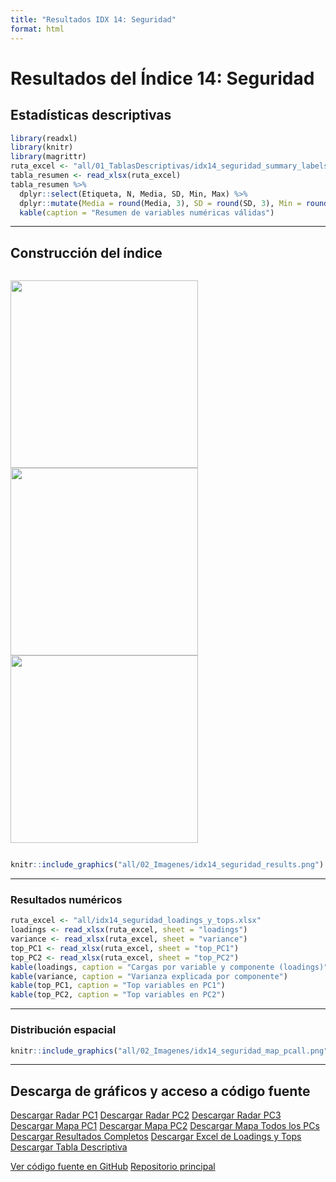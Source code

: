 ```yaml
---
title: "Resultados IDX 14: Seguridad"
format: html
---
```


# Resultados del Índice 14: Seguridad

## Estadísticas descriptivas

```r
library(readxl)
library(knitr)
library(magrittr)
ruta_excel <- "all/01_TablasDescriptivas/idx14_seguridad_summary_labels.xlsx"
tabla_resumen <- read_xlsx(ruta_excel)
tabla_resumen %>%
  dplyr::select(Etiqueta, N, Media, SD, Min, Max) %>%
  dplyr::mutate(Media = round(Media, 3), SD = round(SD, 3), Min = round(Min, 3), Max = round(Max, 3)) %>%
  kable(caption = "Resumen de variables numéricas válidas")
```

---

## Construcción del índice

<div style="display: flex; gap: 10px; justify-content: center; align-items: center;">
  <img src="all/idx14_seguridad_radar_PC1.png" width="300px" />
  <img src="all/idx14_seguridad_radar_PC2.png" width="300px" />
  <img src="all/idx14_seguridad_radar_PC3.png" width="300px" />
</div>

```r
knitr::include_graphics("all/02_Imagenes/idx14_seguridad_results.png")
```

---

### Resultados numéricos

```r
ruta_excel <- "all/idx14_seguridad_loadings_y_tops.xlsx"
loadings <- read_xlsx(ruta_excel, sheet = "loadings")
variance <- read_xlsx(ruta_excel, sheet = "variance")
top_PC1 <- read_xlsx(ruta_excel, sheet = "top_PC1")
top_PC2 <- read_xlsx(ruta_excel, sheet = "top_PC2")
kable(loadings, caption = "Cargas por variable y componente (loadings)")
kable(variance, caption = "Varianza explicada por componente")
kable(top_PC1, caption = "Top variables en PC1")
kable(top_PC2, caption = "Top variables en PC2")
```

---

### Distribución espacial

```r
knitr::include_graphics("all/02_Imagenes/idx14_seguridad_map_pcall.png")
```

---

## Descarga de gráficos y acceso a código fuente

<div class="btn-group" role="group">
  <a href="all/idx14_seguridad_radar_PC1.png" class="btn btn-primary" download>Descargar Radar PC1</a>
  <a href="all/idx14_seguridad_radar_PC2.png" class="btn btn-primary" download>Descargar Radar PC2</a>
  <a href="all/idx14_seguridad_radar_PC3.png" class="btn btn-primary" download>Descargar Radar PC3</a>
  <a href="all/02_Imagenes/idx14_seguridad_map_pc1.png" class="btn btn-info" download>Descargar Mapa PC1</a>
  <a href="all/02_Imagenes/idx14_seguridad_map_pc2.png" class="btn btn-info" download>Descargar Mapa PC2</a>
  <a href="all/02_Imagenes/idx14_seguridad_map_pcall.png" class="btn btn-info" download>Descargar Mapa Todos los PCs</a>
  <a href="all/02_Imagenes/idx14_seguridad_results.png" class="btn btn-success" download>Descargar Resultados Completos</a>
  <a href="all/idx14_seguridad_loadings_y_tops.xlsx" class="btn btn-warning" download>Descargar Excel de Loadings y Tops</a>
  <a href="all/01_TablasDescriptivas/idx14_seguridad_summary_labels.xlsx" class="btn btn-warning" download>Descargar Tabla Descriptiva</a>
</div>

<div class="btn-group" role="group">
  <a href="https://github.com/jcmunozmora/pulso_antioquia/tree/main/02_Code/AUX_Functions.R" class="btn btn-dark" target="_blank">Ver código fuente en GitHub</a>
  <a href="https://github.com/jcmunozmora/pulso_antioquia" class="btn btn-dark" target="_blank">Repositorio principal</a>
</div>
